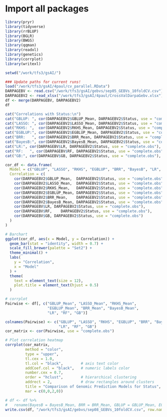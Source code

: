 # Import all packages 

```r
library(pryr)
library(tidyverse)
library(rrBLUP)
library(BGLR)
library(BWGS)
library(qqman)
library(readxl)
library(genetics)
library(corrplot)
library(writexl)
```

```r

setwd("/work/tfs3/gsAI/")

### Update paths for current runs!
load("/work/tfs3/gsAI/4paul/cv_parallel.RData")
DARPAGEBV <- read.csv("/work/tfs3/gsAI/gebvs/sep05_GEBVs_10foldCV.csv") # Henry
DARPAGEBV2 <- read_xlsx("/work/tfs3/gsAI/4paul/CrossValDarpaGebv.xlsx") # Paul
df <- merge(DARPAGEBV, DARPAGEBV2)
df

```


```r

cat("Correlations with Status:\n")
cat("GBLUP: ", cor(DARPAGEBV2$GBLUP_Mean, DARPAGEBV2$Status, use = "complete.obs"), "\n")
cat("LASSO: ", cor(DARPAGEBV2$LASSO_Mean, DARPAGEBV2$Status, use = "complete.obs"), "\n")
cat("RKHS: ",  cor(DARPAGEBV2$RKHS_Mean, DARPAGEBV2$Status, use = "complete.obs"), "\n")
cat("EGBLUP:", cor(DARPAGEBV2$EGBLUP_Mean, DARPAGEBV2$Status, use = "complete.obs"), "\n")
cat("BRR:   ", cor(DARPAGEBV2$BRR_Mean, DARPAGEBV2$Status, use = "complete.obs"), "\n")
cat("BayesB:", cor(DARPAGEBV2$BayesB_Mean, DARPAGEBV2$Status, use = "complete.obs"), "\n")
cat("LR:", cor(DARPAGEBV$LR, DARPAGEBV2$Status, use = "complete.obs"), "\n")
cat("RF:   ", cor(DARPAGEBV$RF, DARPAGEBV2$Status, use = "complete.obs"), "\n")
cat("GB:", cor(DARPAGEBV$GB, DARPAGEBV2$Status, use = "complete.obs"), "\n")

cor_df <- data.frame(
  Model = c("GBLUP", "LASSO", "RKHS", "EGBLUP", "BRR", "BayesB", "LR", "RF", "GB"),
  Correlation = c(
    cor(DARPAGEBV2$GBLUP_Mean,  DARPAGEBV2$Status, use = "complete.obs"),
    cor(DARPAGEBV2$LASSO_Mean,  DARPAGEBV2$Status, use = "complete.obs"),
    cor(DARPAGEBV2$RKHS_Mean,   DARPAGEBV2$Status, use = "complete.obs"),
    cor(DARPAGEBV2$EGBLUP_Mean, DARPAGEBV2$Status, use = "complete.obs"),
    cor(DARPAGEBV2$BRR_Mean,    DARPAGEBV2$Status, use = "complete.obs"),
    cor(DARPAGEBV2$BayesB_Mean, DARPAGEBV2$Status, use = "complete.obs"),
    cor(DARPAGEBV$LR, DARPAGEBV2$Status, use = "complete.obs"),
    cor(DARPAGEBV$RF,    DARPAGEBV2$Status, use = "complete.obs"),
    cor(DARPAGEBV$GB, DARPAGEBV2$Status, use = "complete.obs")
  )
)

# Barchart
ggplot(cor_df, aes(x = Model, y = Correlation)) +
  geom_bar(stat = "identity", width = 0.7) +
  scale_fill_brewer(palette = "Set2") +
  theme_minimal() +
  labs(
    y = "Correlation",
    x = "Model"
  ) +
  theme(
    text = element_text(size = 12),
    plot.title = element_text(hjust = 0.5)
  )
```

```r
# corrplot
Pairwise <- df[, c("GBLUP_Mean", "LASSO_Mean", "RKHS_Mean", 
                   "EGBLUP_Mean", "BRR_Mean", "BayesB_Mean",
                   "LR", "RF", "GB")]

colnames(Pairwise) <- c("GBLUP", "LASSO", "RKHS", "EGBLUP", "BRR", "BayesB",
                        "LR", "RF", "GB")
cor_matrix <- cor(Pairwise, use = "complete.obs")

# Plot correlation heatmap
corrplot(cor_matrix, 
         method = "color", 
         type = "upper", 
         tl.cex = 1.0, 
         tl.col = "black",        # axis text color
         addCoef.col = "black",   # numeric labels color
         number.cex = 0.7,
         order = "hclust",        # hierarchical clustering
         addrect = 2,             # draw rectangles around clusters
         title = "Comparison of Genomic Prediction Models for Status",
         mar = c(0,0,2,0))

```


```r
# df <- df %>%
#   rename(BayesB = BayesB_Mean, BRR = BRR_Mean, GBLUP = GBLUP_Mean, EGBLUP = EGBLUP_Mean, LASSO = LASSO_Mean, RKHS = RKHS_Mean)
write.csv(df, "/work/tfs3/gsAI/gebvs/sep08_GEBVs_10foldCV.csv", row.names = FALSE)
```

